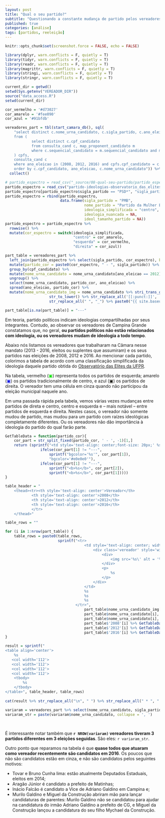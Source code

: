```yaml
---
layout: post
title: "Qual o seu partido?"
subtitle: "Questionando a constante mudança de partido pelos vereadores"
published: true
categories: [análise]
tags: [partidos, reeleição]
---
```


```r
knitr::opts_chunk$set(screenshot.force = FALSE, echo = FALSE) 

library(dplyr, warn.conflicts = F, quietly = T)
library(tidyr, warn.conflicts = F, quietly = T)
library(readr, warn.conflicts = F, quietly = T)
library(magrittr, warn.conflicts = F, quietly = T)
library(stringi, warn.conflicts = F, quietly = T)
library(stringr, warn.conflicts = F, quietly = T)

current_dir = getwd()
setwd(Sys.getenv("VEREADOR_DIR"))
source("data_access.R")
setwd(current_dir)
```

```r
cor_vermelho = '#d73027'
cor_amarelo = '#fee090'
cor_azul = '#91bfdb' 

vereadores_part = tbl(start_camara_db(), sql(
    "select distinct c.nome_urna_candidato, c.sigla_partido, c.ano_eleicao, c.cpf_candidato, c.desc_sit_tot_turno
    from (
            select distinct c.cpf_candidato
            from consulta_cand c, map_proponent_candidato m 
            where c.sequencial_candidato = m.sequencial_candidato and m.ano_eleicao = 2012  and c.ano_eleicao in (2012) and c.descricao_cargo = 'VEREADOR'
    ) cpfs,
    consulta_cand c
    where ano_eleicao in (2008, 2012, 2016) and cpfs.cpf_candidato = c.cpf_candidato and c.descricao_cargo = 'VEREADOR'
    order by c.cpf_candidato, ano_eleicao, c.nome_urna_candidato")) %>% 
  collect()

# partido_espectro = read_csv("_source/08-qual-seu-partido/partido_espectro_ideologias.csv", )
partido_espectro = read_csv("partido-ideologias-observatorio_das_elites.csv")
partido_espectro[partido_espectro$sigla_partido == "PSD*", "sigla_partido"] = "PSD"
partido_espectro = rbind(partido_espectro, 
                         data.frame(sigla_partido = "PMB", 
                                    nome_partido = "Partido da Mulher Brasileira", 
                                    ideologia_simplificada = "centro", 
                                    ideologia_nuancada = NA, 
                                    ideol_tamanho_partido = NA))
partido_espectro = partido_espectro %>% 
  rowwise() %>%
  mutate(cor_espectro = switch(ideologia_simplificada, 
                               "centro" = cor_amarelo, 
                               "esquerda" = cor_vermelho, 
                               "direita" = cor_azul))

part_table = vereadores_part %>% 
  left_join(partido_espectro %>% select(sigla_partido, cor_espectro), by = "sigla_partido") %>% 
  mutate(partido_cor = paste0(cor_espectro, " - ", sigla_partido)) %>% 
  group_by(cpf_candidato) %>% 
  mutate(nome_urna_candidato = nome_urna_candidato[ano_eleicao == 2012]) %>% 
  ungroup() %>% 
  select(nome_urna_candidato, partido_cor, ano_eleicao) %>% 
  spread(ano_eleicao, partido_cor) %>%
  mutate(nome_urna_candidato_img = nome_urna_candidato %>% stri_trans_general("LATIN-ASCII") %>%
                    str_to_lower() %>% str_replace_all('[[:punct:]]', '') %>%
                    str_replace_all(" ", "_") %>% paste0("{{ site.baseurl }}/img/vereadores_photos/", ., ".jpg"))

part_table[is.na(part_table)] = "---"
```

Em teoria, partido políticos indicam ideologias compartilhadas por seus integrantes. Contudo, ao observar os vereadores de Campina Grande constatamos que, no geral, **ou partidos políticos não estão relacionados com ideologia, ou os vereadores mudam de ideologia a todo tempo**.

Abaixo nós listamos os vereadores que trabalharam na Câmara nesse mandato (2013 - 2016, eleitos ou suplentes que assumiram) e os seus partidos nas eleições de 2008, 2012 e 2016. Ao mencionar cada partido, colorimos a tabela de acordo com uma classificação simplificada da ideologia daquele partido obtida do [Observatório das Elites da UFPR](http://observatory-elites.org/elites-parlamentares-e-partidarias/).

Na tabela, vermelho (<font color='`r cor_vermelho`'>&#9635;</font>) representa todos os partidos de esquerda; amarelo (<font color='`r cor_amarelo`'>&#9635;</font>) os partidos tradicionalmente de centro, e azul (<font color='`r cor_azul`'>&#9635;</font>) os partidos de direita. O vereador tem uma célula em cinza quando não participou da eleição municipal naquele ano.

Em uma passada rápida pela tabela, vemos várias vezes mudanças entre partidos de direta e centro, centro e esquerda e -- mais notável -- entre partidos de esquerda e direita. Nestes casos, o vereador não somente mudou de partido, mas mudou para um partido com raízes ideológicas completamente diferentes. Ou os vereadores não dão importância à ideologia do partido do qual farão parte. 

```r

GetTableData = function(partido_cor){
    cor_part = str_split_fixed(partido_cor, ' - ', -1)[1,]
    return (sprintf("<td style='text-align: center;font-size: 20px;' %s>%s</td>", 
                ifelse(cor_part[1] != "---", 
                    sprintf("bgcolor='%s'", cor_part[1]), 
                    "bgcolor='#e0e0e0'"),
                ifelse(cor_part[1] != "---", 
                    sprintf("<b>%s</b>", cor_part[2]), 
                    sprintf("<b>%s</b>", cor_part[1])))) 
}

table_header = "
    <thead><tr><th style='text-align: center'>Vereador</th>
            <th style='text-align: center'>2008</th>
            <th style='text-align: center'>2012</th>
            <th style='text-align: center'>2016</th>
            </tr>
    </thead>"

table_rows = ""

for (i in 1:nrow(part_table)) {
    table_rows = paste0(table_rows, 
                        sprintf("<tr>
                                    <td style='text-align: center; width: 50px'>
                                        <div class='vereador' style='width: 100%%'> 
                                            <div>
                                                <img src='%s\' alt = '%s' width='85%%'/>
                                            </div>
                                            <p>
                                                %s
                                            </p>
                                        </div>
                                    </td>
                                    %s
                                    %s
                                    %s
                                </tr>",   
                                    part_table$nome_urna_candidato_img[i],
                                    part_table$nome_urna_candidato[i], 
                                    part_table$nome_urna_candidato[i], 
                                    part_table$'2008'[i] %>% GetTableData(), 
                                    part_table$'2012'[i] %>% GetTableData(), 
                                    part_table$'2016'[i] %>% GetTableData()))
}

result = sprintf("
<table align='center'>
    %s
   <col width='112'>
   <col width='112'>
   <col width='112'>
   <col width='112'>
    <tbody>
        %s
    </tbody>
</table>", table_header, table_rows)
 
cat(result %>% str_replace_all("\n", " ") %>% str_replace_all(" * ", " ") %>% str_trim()) 
```

```r
variaram = vereadores_part %>% select(nome_urna_candidato, sigla_partido) %>% distinct() %>% count(nome_urna_candidato) %>% filter(n == 3) 
variaram_str = paste(variaram$nome_urna_candidato, collapse = ', ')
```

<br>

É interessante notar também que **`r NROW(variaram)` vereadores tiveram 3 partidos diferentes em 3 eleições seguidas**. São eles: `r variaram_str`.

Outro ponto que reparamos na tabela é que **quase todos que atuaram como vereador recentemente são candidatos em 2016**. Os poucos que não são candidatos estão em cinza, e não são candidatos pelos seguintes motivos:

* Tovar e Bruno Cunha lima: estão atualmente Deputados Estaduais, eleitos em 2014;
* Aragão Júnior é candidato a prefeito de Matinhas; 
* Inácio Falcão é candidato a Vice de Adriano Galdino em Campina e; 
* Murilo Galdino e Miguel da Construção abriram mão para lançar candidaturas de parentes: Murilo Galdino não se candidatou para ajudar na candidatura do irmão Adriano Galdino a prefeito de CG, e Miguel da Construção lançou a candidatura do seu filho Mychael da Construção.

